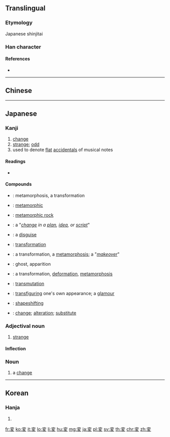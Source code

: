 {{character info/new}}
{{also|变}}
==Translingual==
{{Han simplified forms|變|変|变}}

===Etymology===
Japanese shinjitai {{Han simp|變|f=䜌|t=亦|nocap=y}}

===Han character===
{{Han char|rn=34|rad=夂|as=06|sn=9|four=|canj=YCHE|ids=⿱亦夂}}

====References====
* {{Han ref|kx=0245.101|dkj=05703|hdz=20869.080|uh=5909|ud=22793}}

----

==Chinese==
{{zh-see|變|s}}

----

==Japanese==
{{ja-kanji forms|変|變}}

===Kanji===
{{ja-kanji|grade=4|rs=夊06|style=s|kyu=變}}

# [[change]]
# [[strange]]; [[odd]]
# used to denote [[flat]] [[accidental|accidentals]] of musical notes

====Readings====
* {{ja-readings|goon=[[へん]] (''hen'')|kanon=[[へん]] (''hen'')|kun=[[かわる]] (''kawaru''), [[かえる]] (''kaeru'')}}

====Compounds====
{{der-top|Compounds}}
* {{ja-l|変態|へんたい|hentai}}: metamorphosis, a transformation
* {{ja-l|変成|へんせい|hensei}}: [[metamorphic]]
* {{ja-l|変成岩|へんせいがん|henseigan}}: [[metamorphic rock]]
* {{ja-l|変更|へんこう|henkō}}: a "''[[change]] in a [[plan]], [[idea]], or [[script]]''"
* {{ja-l|変装|へんそう|hensō}}: a [[disguise]]
* {{ja-l|変身|へんしん|henshin}}: [[transformation]]
* {{ja-l|変化|へんか|henka}}: a transformation, a [[metamorphosis]]; a "''[[makeover]]''"
* {{ja-l|変化|へんげ|henge}}: ghost, apparition
* {{ja-l|変形|へんけい|henkei}}: a transformation, [[deformation]], [[metamorphosis]]
* {{ja-l|変移|へんい|hen'i}}: [[transmutation]]
* {{ja-l|変貌|へんぼう|henbō}}: [[transfiguring]] one's own appearance; a [[glamour]]
* {{ja-l|変容|へんよう|hen'yō}}: [[shapeshifting]]
* {{ja-l|変わり|かわり|kawari}}: [[change]]; [[alteration]]; [[substitute]]
{{der-bottom}}

{{ja-kanjitab|へん|yomi=o}}

===Adjectival noun===
{{ja-adj|infl=na|へん|kyu=變}}

# [[strange]]
#: {{ja-usex|'''変'''な人|'''へん''' な ひと|a '''strange''' person}}

====Inflection====
{{ja-na|へん}}

===Noun===
{{ja-noun|へん|kyu=變}}

# a [[change]]

----

==Korean==

===Hanja===
{{ko-hanja|hangeul=[[변]]|eumhun=|rv=byeon|mr=pyŏn|y=pyen}}

# {{defn|lang=ko|sort=夊06}}

[[fr:変]]
[[ko:変]]
[[it:変]]
[[lo:変]]
[[li:変]]
[[hu:変]]
[[mg:変]]
[[ja:変]]
[[pl:変]]
[[sv:変]]
[[th:変]]
[[chr:変]]
[[zh:変]]